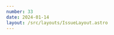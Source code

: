 ```yaml
---
number: 33
date: 2024-01-14
layout: /src/layouts/IssueLayout.astro
---
```



<Title title={`Issue ${frontmatter.number}`} date={frontmatter.date} />

<NewsletterSponsorSlot
  title="Introducing Rollbacks by Runway"
  url={`www.runway.team/rollbacks?utm_campaign%3DiOS%20CI%20Newsletter%26utm_medium%3Dweb%26utm_source%3DiOS%20CI%20Newsletter%20Issue%20${frontmatter.number}%26utm_content%3Djan_14_24`}
  description="Undo a bad native app release with a single click. Cut out all the lead time needed to investigate and implement a fix, get builds compiled and uploaded, and make it through the store review process."
  image="/runway-alt.png"
/>

**What a start to the year! 😱🤢**

Can you believe it has already been two weeks since I sent my last email and that we're **halfway through January** already?

Time has certainly flown by on my end and, after an amazing Christmas break where I was able to take time off and get some rest, I went back to work and started getting back into my normal routine.

But... just as was settling back in, a **stomach bug caught me completely off-guard**, knocked me out for a few days and drained all the energy I had after my break.

Thankfully I am **feeling a lot better now** and I am nearly back at full pace, just in time for this week's issue, which comes packed with updates and news!

## [‼️ New requirements for apps with third-party dependencies](https://developer.apple.com/support/third-party-SDK-requirements?utm_campaign%3DiOS%20CI%20Newsletter%26utm_medium%3Dweb%26utm_source%3DiOS%20CI%20Newsletter%20Issue%2033%26utm_content%3Djan_14_24)

[In WWDC23, Apple introduced the concept of **Privacy Manifests**](https://developer.apple.com/videos/play/wwdc2023/10060/), which are reports that help apps **identify and define the privacy practices of their dependencies**.

From Spring this year, Apple will require apps that depend on any of the SDKs listed [in their announcement post](http://developer.apple.com/support/third-party-SDK-requirements/) to include their privacy manifests when submitting builds to App Store Connect.

## [🎉 You can now submit visionOS apps to the App Store!](https://developer.apple.com/visionos/submit?utm_campaign%3DiOS%20CI%20Newsletter%26utm_medium%3Dweb%26utm_source%3DiOS%20CI%20Newsletter%20Issue%2033%26utm_content%3Djan_14_24)

**Xcode 15.2** was released earlier this week and, for the first time, developers will be able to submit visionOS apps to App Store Connect with it!

It is important to note that Xcode Cloud has also been updated to include **Xcode 15.2** and you can now update your workflows to build and upload visionOS apps. You must note though that, [as stated in the latest Xcode Cloud release notes, test actions are not yet available for visionOS products](https://developer.apple.com/xcode-cloud/release-notes/).

## [📝 Platform-specific release notes with Xcode Cloud](https://www.finnvoorhees.com/words/platform-specific-release-notes-with-xcode-cloud?utm_campaign%3DiOS%20CI%20Newsletter%26utm_medium%3Dweb%26utm_source%3DiOS%20CI%20Newsletter%20Issue%2033%26utm_content%3Djan_14_24)

Xcode Cloud added support for setting **release notes directly from a workflow during WWDC23**, rendering having to go and update the test notes in App Store Connect after submitting a new build needless.

In this article, [Finn Voorhees](https://twitter.com/finnvoorhees) goes through how this feature works and how you can also provide different release notes for each platform your app supports.

## [🚀 Scalable iOS CI](https://albertodebortoli.com/2024/01/03/scalable-continuous-integration-for-ios?utm_campaign%3DiOS%20CI%20Newsletter%26utm_medium%3Dweb%26utm_source%3DiOS%20CI%20Newsletter%20Issue%2033%26utm_content%3Djan_14_24)

I love reading about **real-world examples** and **stories** of CI/CD solutions used by companies of different sizes and requirements.

This time I came across this article from [Alberto de Bortoli](https://twitter.com/albertodebo) on how [Just Eat Takeaway.com](https://twitter.com/JET_technology) leverages AWS, Packer, Terraform and GitHub Actions to manage a CI stack of macOS runners.

## [🎓 GitHub Actions certifications](https://github.blog/2024-01-08-github-certifications-are-generally-available?utm_campaign%3DiOS%20CI%20Newsletter%26utm_medium%3Dweb%26utm_source%3DiOS%20CI%20Newsletter%20Issue%2033%26utm_content%3Djan_14_24)

[GitHub](https://twitter.com/GitHubEng) have recently announced that their Certification program, which was exclusively available to employees and partners up until now, is **accessible to the general public**.

I haven't dived into it yet and there is more information on their announcement post but it certainly looks like a great way to learn more about GitHub Actions and get a certificate you can add to your CV at the end.
